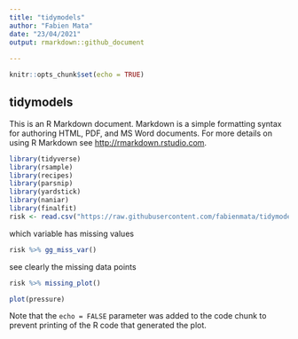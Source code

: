 ```yaml
---
title: "tidymodels"
author: "Fabien Mata"
date: "23/04/2021"
output: rmarkdown::github_document
  
---
```


```r
knitr::opts_chunk$set(echo = TRUE)
```

## tidymodels

This is an R Markdown document. Markdown is a simple formatting syntax for authoring HTML, PDF, and MS Word documents. For more details on using R Markdown see <http://rmarkdown.rstudio.com>.

```r
library(tidyverse)
library(rsample)
library(recipes)
library(parsnip)
library(yardstick)
library(naniar)
library(finalfit)
risk <- read.csv("https://raw.githubusercontent.com/fabienmata/tidymodels/master/data/german_credit_data.csv")
```



which variable has missing values


```r
risk %>% gg_miss_var()
```
see clearly the missing data points
```r
risk %>% missing_plot()
```


```r
plot(pressure)
```

Note that the `echo = FALSE` parameter was added to the code chunk to prevent printing of the R code that generated the plot.
